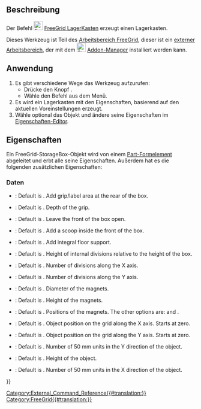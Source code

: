 <languages/>

{{Docnav
|
|[[FreeGrid_BitCartridgeHolder/de| BitMagazinHalter]]
|[[FreeGrid_Workbench/de|FreeGrid]]
|IconL=
|IconR=FreeGrid_BitCartridgeHolder.svg
|IconC=FreeGridWorkbench.svg
}}

{{GuiCommand/de
|Name=FreeGrid StorageBox
|Name/de=FreeGrid LagerKasten
|MenuLocation=FreeeGrid → Lagerkasten
|Workbenches=[[FreeGrid_Workbench/de|FreeGrid]]
|Version=
|SeeAlso=
}}

<span id="Description"></span>
==Beschreibung==

Der Befehl [[Image:FreeGrid_StorageBox.svg|24px]] [[FreeGrid_StorageBox/de|FreeGrid LagerKasten]] erzeugt einen Lagerkasten.

Dieses Werkzeug ist Teil des  [[FreeGrid_Workbench/de|Arbeitsbereich FreeGrid]], dieser ist ein [[External_workbenches/de|externer Arbeitsbereich]], der mit dem [[Image:Std_AddonMgr.svg|24px]] [[Std_AddonMgr/de|Addon-Manager]] installiert werden kann.

<span id="Usage"></span>
==Anwendung==

# Es gibt verschiedene Wege das Werkzeug aufzurufen:
#* Drücke den Knopf {{Button|[[Image:FreeGrid_StorageBox.svg|16px]] [[FreeGrid_StorageBox|Lagerkasten]]}}.
#* Wähle den Befehl {{MenuCommand|FreeGrid → [[Image:FreeGrid_StorageBox.svg|16px]] Lagerkasten}} aus dem Menü.
# Es wird ein Lagerkasten mit den Eigenschaften, basierend auf den aktuellen Voreinstellungen erzeugt.
# Wähle optional das Objekt und ändere seine Eigenschaften im [[Property_editor/de|Eigenschaften-Editor]].

<span id="Properties"></span>
==Eigenschaften==

Ein FreeGrid-StorageBox-Objekt wird von einem [[Part_Feature/de|Part-Formelement]] abgeleitet und erbt alle seine Eigenschaften. Außerdem hat es die folgenden zusätzlichen Eigenschaften:

<span id="Data"></span>
===Daten===

{{Properties_Title|Box features}}

<div lang="en" dir="ltr" class="mw-content-ltr">
* {{PropertyData|Box Grip|Bool}}: Default is {{TRUE}}. Add grip/label area at the rear of the box.
* {{PropertyData|Box Grip Depth|Length}}: Default is {{Value|15 mm}}. Depth of the grip.
* {{PropertyData|Box Open Front|Bool}}: Default is {{FALSE}}. Leave the front of the box open.
* {{PropertyData|Box Ramp|Bool}}: Default is {{TRUE}}. Add a scoop inside the front of the box.
* {{PropertyData|Floor Support|Bool}}: Default is {{TRUE}}. Add integral floor support.
</div>

{{Properties_Title|Internal divisions}}

<div lang="en" dir="ltr" class="mw-content-ltr">
* {{PropertyData|Division Height|Percent}}: Default is {{Value|100}}. Height of internal divisions relative to the height of the box.
* {{PropertyData|Divisions X|IntegerConstraint}}: Default is {{Value|1}}. Number of divisions along the X axis.
* {{PropertyData|Divisions Y|IntegerConstraint}}: Default is {{Value|1}}. Number of divisions along the Y axis.
</div>

{{Properties_Title|Magnet mount}}

<div lang="en" dir="ltr" class="mw-content-ltr">
* {{PropertyData|Magnet Diameter|Length}}: Default is {{Value|6 mm}}. Diameter of the magnets.
* {{PropertyData|Magnet Height|Length}}: Default is {{Value|2 mm}}. Height of the magnets.
* {{PropertyData|Magnet Option|Enumeration}}: Default is {{Value|allIntersections}}. Positions of the magnets. The other options are: {{Value|cornersOny}} and {{Value|noMagnets}}.
</div>

{{Properties_Title|Position on grid}}

<div lang="en" dir="ltr" class="mw-content-ltr">
* {{PropertyData|Position X|IntegerConstraint}}: Default is {{Value|0}}. Object position on the grid along the X axis. Starts at zero.
* {{PropertyData|Position Y|IntegerConstraint}}: Default is {{Value|0}}. Object position on the grid along the Y axis. Starts at zero.
</div>

{{Properties_Title|Size}}

<div lang="en" dir="ltr" class="mw-content-ltr">
* {{PropertyData|Depth|IntegerConstraint}}: Default is {{Value|1}}. Number of 50 mm units in the Y direction of the object.
* {{PropertyData|Height|Length}}: Default is {{Value|50 mm}}. Height of the object.
* {{PropertyData|Width|IntegerConstraint}}: Default is {{Value|1}}. Number of 50 mm units in the X direction of the object.
</div>


{{Docnav
|
|[[FreeGrid_BitCartridgeHolder/de| BitMagazinHalter]]
|[[FreeGrid_Workbench/de|FreeGrid]]
|IconL=
|IconR=FreeGrid_BitCartridgeHolder.svg
|IconC=FreeGridWorkbench.svg
}}

[[Category:External_Command_Reference{{#translation:}}]]
[[Category:FreeGrid{{#translation:}}]]
{{Userdocnavi{{#translation:}}}}